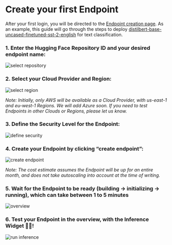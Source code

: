 # Create your first Endpoint

After your first login, you will be directed to the [Endpoint creation page](https://ui.endpoints.huggingface.co/new). As an example, this guide will go through the steps to deploy [distilbert-base-uncased-finetuned-sst-2-english](https://huggingface.co/distilbert-base-uncased-finetuned-sst-2-english) for text classification. 

### 1. Enter the Hugging Face Repository ID and your desired endpoint name:

<img src="https://raw.githubusercontent.com/huggingface/hf-endpoints-documentation/main/assets/1_repository.png" alt="select repository" />

### 2. Select your Cloud Provider and Region:

<img src="https://raw.githubusercontent.com/huggingface/hf-endpoints-documentation/main/assets/1_region.png" alt="select region" />

_Note: Initially, only AWS will be available as a Cloud Provider, with us-east-1 and eu-west-1 Regions. We will add Azure soon. If you need to test Endpoints in other Clouds or Regions, please let us know._

### 3. Define the Security Level for the Endpoint:

<img src="https://raw.githubusercontent.com/huggingface/hf-endpoints-documentation/main/assets/1_security.png" alt="define security" />

### 4. Create your Endpoint by clicking “create endpoint”: 

<img src="https://raw.githubusercontent.com/huggingface/hf-endpoints-documentation/main/assets/1_create_cost.png" alt="create endpoint" />

_Note: The cost estimate assumes the Endpoint will be up for an entire month, and does not take autoscaling into account at the time of writing._

### 5. Wait for the Endpoint to be ready (building -> initializing -> running), which can take between 1 to 5 minutes

<img src="https://raw.githubusercontent.com/huggingface/hf-endpoints-documentation/main/assets/overview.png" alt="overview" />

### 6. Test your Endpoint in the overview, with the Inference Widget  🏁🎉!

<img src="https://raw.githubusercontent.com/huggingface/hf-endpoints-documentation/main/assets/1_inference.png" alt="run inference" />